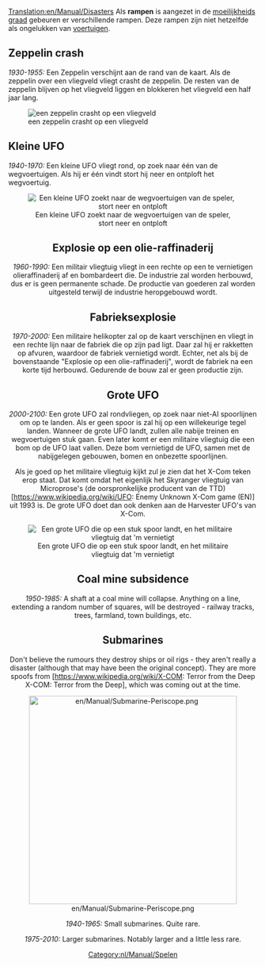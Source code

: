 [[Translation:en/Manual/Disasters]]
{{nl/Vertaling|en/Manual/Disasters|0}}
{{nl/Manual/Inhoudsopgave}}
Als '''rampen''' is aangezet in de [[en/Archive/Manual/Settings/Difficulty|moeilijkheids graad]] gebeuren er verschillende rampen. Deze rampen zijn niet hetzelfde als ongelukken van [[en/Manual/Vehicles|voertuigen]].

== Zeppelin crash ==
''1930-1955:''
Een Zeppelin verschijnt aan de rand van de kaart. Als de zeppelin over een vliegveld vliegt crasht de zeppelin. De resten van de zeppelin blijven op het vliegveld liggen en blokkeren het vliegveld een half jaar lang.

[[File:en/Manual/Zeppelin.png|center|frame|een zeppelin crasht op een vliegveld]]

== Kleine UFO ==
''1940-1970:''
Een kleine UFO vliegt rond, op zoek naar één van de wegvoertuigen. Als hij er één vindt stort hij neer en ontploft het wegvoertuig.
<center>[[File:en/Manual/Smallufo.png|center|frame|Een kleine UFO zoekt naar de wegvoertuigen van de speler, stort neer en ontploft]]

== Explosie op een olie-raffinaderij==
''1960-1990:''
Een militair vliegtuig vliegt in een rechte op een te vernietigen olieraffinaderij af en bombardeert die. De industrie zal worden herbouwd, dus er is geen permanente schade. De productie van goederen zal worden uitgesteld terwijl de industrie heropgebouwd wordt.

== Fabrieksexplosie ==
''1970-2000:''
Een militaire helikopter zal op de kaart verschijnen en vliegt in een rechte lijn naar de fabriek die op zijn pad ligt. Daar zal hij er rakketten op afvuren, waardoor de fabriek vernietigd wordt. Echter, net als bij de bovenstaande "Explosie op een olie-raffinaderij", wordt de fabriek na een korte tijd herbouwd. Gedurende de bouw zal er geen productie zijn.

== Grote UFO ==
''2000-2100:''
Een grote UFO zal rondvliegen, op zoek naar niet-AI spoorlijnen om op te landen. Als er geen spoor is zal hij op een willekeurige tegel landen. Wanneer de grote UFO landt, zullen alle nabije treinen en wegvoertuigen stuk gaan. Even later komt er een militaire vliegtuig die een bom op de UFO laat vallen. Deze bom vernietigd de UFO, samen met de nabijgelegen gebouwen, bomen en onbezette spoorlijnen.

Als je goed op het militaire vliegtuig kijkt zul je zien dat het X-Com teken erop staat. Dat komt omdat het eigenlijk het Skyranger vliegtuig van Microprose's (de oorspronkelijke producent van de TTD) [https://www.wikipedia.org/wiki/UFO: Enemy Unknown X-Com game (EN)] uit 1993 is. De grote UFO doet dan ook denken aan de Harvester UFO's van X-Com. 

<center>[[File:en/Manual/Largeufo.png|center|frame|Een grote UFO die op een stuk spoor landt, en het militaire vliegtuig dat 'm vernietigt]]</center>

== Coal mine subsidence ==
''1950-1985:''
A shaft at a coal mine will collapse. Anything on a line, extending a random number of squares, will be destroyed - railway tracks, trees, farmland, town buildings, etc.

== Submarines ==
Don't believe the rumours they destroy ships or oil rigs - they aren't really a disaster (although that may have been the original concept). They are more spoofs from [https://www.wikipedia.org/wiki/X-COM: Terror from the Deep X-COM: Terror from the Deep], which was coming out at the time.

<center>[[File:en/Manual/Submarine-Periscope.png|center|420px]]</center>

''1940-1965:'' Small submarines. Quite rare.

''1975-2010:'' Larger submarines. Notably larger and a little less rare.

[[Category:nl/Manual/Spelen]]